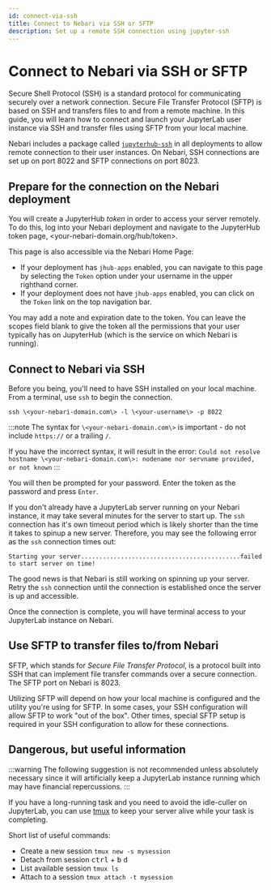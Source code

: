```yaml
---
id: connect-via-ssh
title: Connect to Nebari via SSH or SFTP
description: Set up a remote SSH connection using jupyter-ssh
---
```


# Connect to Nebari via SSH or SFTP

Secure Shell Protocol (SSH) is a standard protocol for communicating securely over a network connection. Secure File Transfer Protocol (SFTP) is based on SSH and transfers files to and from a remote machine. In this guide, you will learn how to connect and launch your JupyterLab user instance via SSH and transfer files using SFTP from your local machine. 

Nebari includes a package called [`jupyterhub-ssh`](https://github.com/yuvipanda/jupyterhub-ssh) in all deployments to allow remote connection to their user instances. On Nebari, SSH connections are set up on port 8022 and SFTP connections on port 8023. 

## Prepare for the connection on the Nebari deployment

You will create a JupyterHub _token_ in order to access your server remotely. To do this, log into your Nebari deployment and navigate to the JupyterHub token page, \<your-nebari-domain.org/hub/token\>. 

This page is also accessible via the Nebari Home Page:

* If your deployment has `jhub-apps` enabled, you can navigate to this page by selecting the `Token` option under your username in the upper righthand corner. 
* If your deployment does not have `jhub-apps` enabled, you can click on the `Token` link on the top navigation bar. 

You may add a note and expiration date to the token. You can leave the scopes field blank to give the token all the permissions that your user typically has on JupyterHub (which is the service on which Nebari is running).

## Connect to Nebari via SSH

Before you being, you'll need to have SSH installed on your local machine. From a terminal, use `ssh` to begin the connection. 

`ssh \<your-nebari-domain.com\> -l \<your-username\> -p 8022`

:::note
The syntax for `\<your-nebari-domain.com\>` is important - do not include `https://` or a trailing `/`. 

If you have the incorrect syntax, it will result in the error: `Could not resolve hostname \<your-nebari-domain.com\>: nodename nor servname provided, or not known`
:::

You will then be prompted for your password. Enter the token as the password and press `Enter`. 

If you don't already have a JupyterLab server running on your Nebari instance, it may take several minutes for the server to start up. The `ssh` connection has it's own timeout period which is likely shorter than the time it takes to spinup a new server. Therefore, you may see the following error as the `ssh` connection times out:

`Starting your server............................................failed to start server on time!`

The good news is that Nebari is still working on spinning up your server. Retry the `ssh` connection until the connection is established once the server is up and accessible. 

Once the connection is complete, you will have terminal access to your JupyterLab instance on Nebari.

## Use SFTP to transfer files to/from Nebari

SFTP, which stands for _Secure File Transfer Protocol_, is a protocol built into SSH that can implement file transfer commands over a secure connection. The SFTP port on Nebari is 8023. 

Utilizing SFTP will depend on how your local machine is configured and the utility you're using for SFTP. In some cases, your SSH configuration will allow SFTP to work "out of the box". Other times, special SFTP setup is required in your SSH configuration to allow for these connections. 

## Dangerous, but useful information

:::warning
The following suggestion is not recommended unless absolutely necessary since it will artificially keep a JupyterLab instance running which may have financial repercussions. 
:::

If you have a long-running task and you need to avoid the idle-culler on JupyterLab, you can use [tmux](https://github.com/tmux/tmux/wiki) to keep your server alive while your task is completing. 

Short list of useful commands:
- Create a new session `tmux new -s mysession`
- Detach from session <kbd>ctrl</kbd> + <kbd>b</kbd> <kbd>d</kbd>
- List available session `tmux ls`
- Attach to a session `tmux attach -t mysession`
